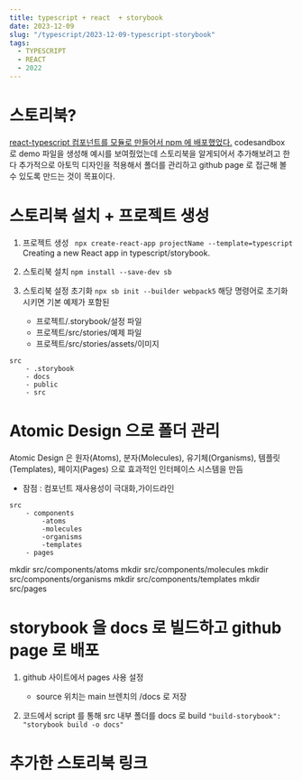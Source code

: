 ```yaml
---
title: typescript + react  + storybook
date: 2023-12-09
slug: "/typescript/2023-12-09-typescript-storybook"
tags:
  - TYPESCRIPT
  - REACT
  - 2022
--- 
```

# 스토리북?

[react-typescript 컴포넌트를 모듈로 만들어서 npm 에 배포했었다.](https://www.npmjs.com/package/@gwiyeomgo/react-toolkit)
codesandbox 로 demo 파일을 생성해 예시를 보여줬었는데
스토리북을 알게되어서 추가해보려고 한다
추가적으로 아토믹 디자인을 적용해서 폴더를 관리하고
github page 로 접근해 볼 수 있도록 만드는 것이 목표이다.


# 스토리북 설치 + 프로젝트 생성
1. 프로젝트 생성
` npx create-react-app projectName --template=typescript`
Creating a new React app in typescript/storybook.

2. 스토리북 설치
`npm install --save-dev sb`

3. 스토리북 설정 초기화
`npx sb init --builder webpack5`
해당 명령어로 초기화 시키면 기본 예제가 포함된
    - 프로젝트/.storybook/설정 파일
    - 프로젝트/src/stories/예제 파일
    - 프로젝트/src/stories/assets/이미지
```
src
    - .storybook
    - docs
    - public
    - src

```



# Atomic Design 으로 폴더 관리
Atomic Design 은
원자(Atoms), 분자(Molecules), 유기체(Organisms), 템플릿(Templates), 페이지(Pages)
으로 효과적인 인터페이스 시스템을 만듬
- 잠점 : 컴포넌트 재사용성이 극대화,가이드라인

```
src
    - components
        -atoms
        -molecules
        -organisms
        -templates
    - pages
```
mkdir src/components/atoms
mkdir src/components/molecules
mkdir src/components/organisms
mkdir src/components/templates
mkdir src/pages


# storybook 을 docs 로 빌드하고 github page 로 배포

1. github 사이트에서 pages 사용 설정
    - source 위치는 main 브렌치의 /docs 로 저장

2. 코드에서 script 를 통해 src 내부 폴더를 docs 로 build
`"build-storybook": "storybook build -o docs"`


# 추가한 스토리북 링크





